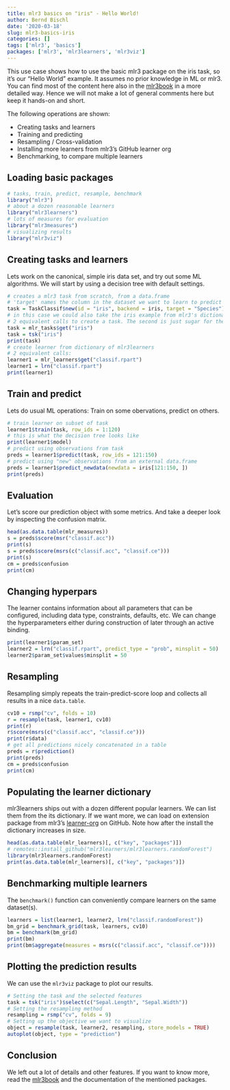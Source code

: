 ```yaml
---
title: mlr3 basics on "iris" - Hello World!
author: Bernd Bischl
date: '2020-03-18'
slug: mlr3-basics-iris
categories: []
tags: ['mlr3', 'basics']
packages: ['mlr3', 'mlr3learners', 'mlr3viz']
---
```


This use case shows how to use the basic mlr3 package on the iris task, so it's our "Hello World" example.
It assumes no prior knowledge in ML or mlr3.
You can find most of the content here also in the [mlr3book](https://mlr3book.mlr-org.com/) in a more detailed way.
Hence we will not make a lot of general comments here but keep it hands-on and short.

The following operations are shown:

* Creating tasks and learners
* Training and predicting
* Resampling / Cross-validation
* Installing more learners from mlr3's GitHub learner org
* Benchmarking, to compare multiple learners

## Loading basic packages

```r
# tasks, train, predict, resample, benchmark
library("mlr3")
# about a dozen reasonable learners
library("mlr3learners")
# lots of measures for evaluation
library("mlr3measures")
# visualizing results
library("mlr3viz")
```

## Creating tasks and learners

Lets work on the canonical, simple iris data set, and try out some ML algorithms.
We will start by using a decision tree with default settings.

```r
# creates a mlr3 task from scratch, from a data.frame
# 'target' names the column in the dataset we want to learn to predict
task = TaskClassif$new(id = "iris", backend = iris, target = "Species")
# in this case we could also take the iris example from mlr3's dictionary of shipped example tasks
# 2 equivalent calls to create a task. The second is just sugar for the user.
task = mlr_tasks$get("iris")
task = tsk("iris")
print(task)
# create learner from dictionary of mlr3learners
# 2 equivalent calls:
learner1 = mlr_learners$get("classif.rpart")
learner1 = lrn("classif.rpart")
print(learner1)
```

## Train and predict

Lets do usual ML operations: Train on some obervations, predict on others.

```r
# train learner on subset of task
learner1$train(task, row_ids = 1:120)
# this is what the decision tree looks like
print(learner1$model)
# predict using observations from task
preds = learner1$predict(task, row_ids = 121:150)
# predict using "new" observations from an external data.frame
preds = learner1$predict_newdata(newdata = iris[121:150, ])
print(preds)
```

## Evaluation

Let's score our prediction object with some metrics.
And take a deeper look by inspecting the confusion matrix.

```r
head(as.data.table(mlr_measures))
s = preds$score(msr("classif.acc"))
print(s)
s = preds$score(msrs(c("classif.acc", "classif.ce")))
print(s)
cm = preds$confusion
print(cm)
```

## Changing hyperpars

The learner contains information about all parameters that can be configured, including data type, constraints, defaults, etc.
We can change the hyperparameters either during construction of later through an active binding.

```r
print(learner1$param_set)
learner2 = lrn("classif.rpart", predict_type = "prob", minsplit = 50)
learner2$param_set$values$minsplit = 50
```

## Resampling

Resampling simply repeats the train-predict-score loop and collects all results in a nice `data.table`.

```r
cv10 = rsmp("cv", folds = 10)
r = resample(task, learner1, cv10)
print(r)
r$score(msrs(c("classif.acc", "classif.ce")))
print(r$data)
# get all predictions nicely concatenated in a table
preds = r$prediction()
print(preds)
cm = preds$confusion
print(cm)
```

## Populating the learner dictionary

mlr3learners ships out with a dozen different popular learners.
We can list them from the its dictionary.
If we want more, we can load on extension package from mlr3's
[learner-org](https://github.com/mlr-org/mlr3learners/wiki) on GitHub.
Note how after the install the dictionary increases in size.

```r
head(as.data.table(mlr_learners)[, c("key", "packages")])
# remotes::install_github("mlr3learners/mlr3learners.randomForest")
library(mlr3learners.randomForest)
print(as.data.table(mlr_learners)[, c("key", "packages")])
```

## Benchmarking multiple learners

The `benchmark()` function can conveniently compare learners on the same dataset(s).

```r
learners = list(learner1, learner2, lrn("classif.randomForest"))
bm_grid = benchmark_grid(task, learners, cv10)
bm = benchmark(bm_grid)
print(bm)
print(bm$aggregate(measures = msrs(c("classif.acc", "classif.ce"))))
```

## Plotting the prediction results 

We can use the `mlr3viz` package to plot our results.

```r
# Setting the task and the selected features
task = tsk("iris")$select(c("Sepal.Length", "Sepal.Width"))
# Setting the resampling method
resampling = rsmp("cv", folds = 9)
# Setting up the objective we want to visualize
object = resample(task, learner2, resampling, store_models = TRUE)
autoplot(object, type = "prediction")
```

## Conclusion

We left out a lot of details and other features.
If you want to know more, read the [mlr3book](https://mlr3book.mlr-org.com/) and the documentation of the mentioned packages.
